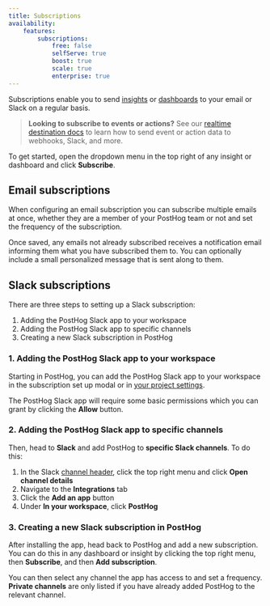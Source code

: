 ```yaml
---
title: Subscriptions
availability:
    features:
        subscriptions:
            free: false
            selfServe: true
            boost: true
            scale: true
            enterprise: true
---
```


Subscriptions enable you to send [insights](/docs/product-analytics/insights) or [dashboards](/docs/product-analytics/dashboards) to your email or Slack on a regular basis. 

<FeatureAvailability availability={_frontmatter.availability.features.subscriptions} />

> **Looking to subscribe to events or actions?** See our [realtime destination docs](/docs/cdp/destinations) to learn how to send event or action data to webhooks, Slack, and more.


To get started, open the dropdown menu in the top right of any insight or dashboard and click **Subscribe**.

<ProductScreenshot
    imageLight = {newSubscriptionLight} 
    imageDark = {newSubscriptionDark}
    classes="rounded"
    alt="New Subscription Button"
/>

## Email subscriptions

When configuring an email subscription you can subscribe multiple emails at once, whether they are a member of your PostHog team or not and set the frequency of the subscription.

<ProductScreenshot
    imageLight = 'https://res.cloudinary.com/dmukukwp6/image/upload/v1715288461/posthog.com/contents/images/features/subscriptions/email-light.png' 
    imageDark = 'https://res.cloudinary.com/dmukukwp6/image/upload/v1715288461/posthog.com/contents/images/features/subscriptions/email-dark.png'
    classes="rounded"
    alt="New Subscription Button"
/>

Once saved, any emails not already subscribed receives a notification email informing them what you have subscribed them to. You can optionally include a small personalized message that is sent along to them.

## Slack subscriptions

There are three steps to setting up a Slack subscription:
1. Adding the PostHog Slack app to your workspace
2. Adding the PostHog Slack app to specific channels
3. Creating a new Slack subscription in PostHog

### 1. Adding the PostHog Slack app to your workspace

Starting in PostHog, you can add the PostHog Slack app to your workspace in the subscription set up modal or in [your project settings](https://app.posthog.com/settings/project#integration-slack).

<ProductScreenshot
    imageLight = "https://res.cloudinary.com/dmukukwp6/image/upload/allow_slack_bb68272218.png" 
    imageDark = "https://res.cloudinary.com/dmukukwp6/image/upload/allow_slack_bb68272218.png"
    classes="rounded"
    alt="Allow PostHog Slack app permissions"
/>

The PostHog Slack app will require some basic permissions which you can grant by clicking the **Allow** button.

### 2. Adding the PostHog Slack app to specific channels

Then, head to **Slack** and add PostHog to **specific Slack channels**. To do this:

1. In the Slack [channel header](https://slack.com/help/articles/360059928654-How-to-use-Slack--your-quick-start-guide#channels), click the top right menu and click **Open channel details**
2. Navigate to the **Integrations** tab
3. Click the **Add an app** button
4. Under **In your workspace**, click **PostHog**

### 3. Creating a new Slack subscription in PostHog

After installing the app, head back to PostHog and add a new subscription. You can do this in any dashboard or insight by clicking the top right menu, then **Subscribe**, and then **Add subscription**.

<ProductScreenshot
    imageLight = {slackAddLight} 
    imageDark = {slackAddDark}
    classes="rounded"
    alt="Add to Slack button"
/>

You can then select any channel the app has access to and set a frequency. **Private channels** are only listed if you have already added PostHog to the relevant channel.

<ProductScreenshot
    imageLight = {slackSubsLight} 
    imageDark = {slackSubsDark}
    classes="rounded"
    alt="Slack channel selection"
/>